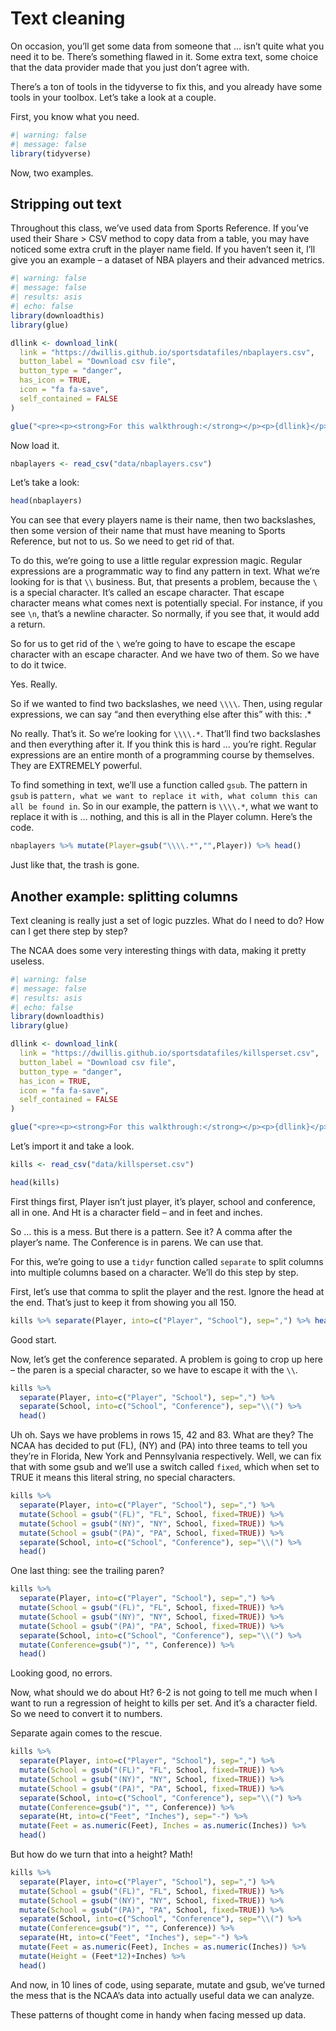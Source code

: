 # Text cleaning 

On occasion, you'll get some data from someone that ... isn't quite what you need it to be. There's something flawed in it. Some extra text, some choice that the data provider made that you just don't agree with. 

There's a ton of tools in the tidyverse to fix this, and you already have some tools in your toolbox. Let's take a look at a couple. 

First, you know what you need.

```r
#| warning: false
#| message: false
library(tidyverse)
```

Now, two examples.

## Stripping out text

Throughout this class, we've used data from Sports Reference. If you've used their Share > CSV method to copy data from a table, you may have noticed some extra cruft in the player name field. If you haven't seen it, I'll give you an example -- a dataset of NBA players and their advanced metrics.

```r
#| warning: false
#| message: false
#| results: asis
#| echo: false
library(downloadthis)
library(glue)

dllink <- download_link(
  link = "https://dwillis.github.io/sportsdatafiles/nbaplayers.csv",
  button_label = "Download csv file",
  button_type = "danger",
  has_icon = TRUE,
  icon = "fa fa-save",
  self_contained = FALSE
)

glue("<pre><p><strong>For this walkthrough:</strong></p><p>{dllink}</p></pre>")
```

Now load it.

```r
nbaplayers <- read_csv("data/nbaplayers.csv")
```

Let's take a look:

```r
head(nbaplayers)
```

You can see that every players name is their name, then two backslashes, then some version of their name that must have meaning to Sports Reference, but not to us. So we need to get rid of that. 

To do this, we're going to use a little regular expression magic. Regular expressions are a programmatic way to find any pattern in text. What we're looking for is that `\\` business. But, that presents a problem, because the `\` is a special character. It's called an escape character. That escape character means what comes next is potentially special. For instance, if you see `\n`, that's a newline character. So normally, if you see that, it would add a return. 

So for us to get rid of the `\` we're going to have to escape the escape character with an escape character. And we have two of them. So we have to do it twice. 

Yes. Really.

So if we wanted to find two backslashes, we need `\\\\`. Then, using regular expressions, we can say "and then everything else after this" with this: .* 

No really. That's it. So we're looking for `\\\\.*`. That'll find two backslashes and then everything after it. If you think this is hard ... you're right. Regular expressions are an entire month of a programming course by themselves. They are EXTREMELY powerful. 

To find something in text, we'll use a function called `gsub`. The pattern in `gsub` is `pattern, what we want to replace it with, what column this can all be found in`. So in our example, the pattern is `\\\\.*`, what we want to replace it with is ... nothing, and this is all in the Player column. Here's the code. 

```r
nbaplayers %>% mutate(Player=gsub("\\\\.*","",Player)) %>% head()
```

Just like that, the trash is gone.

## Another example: splitting columns

Text cleaning is really just a set of logic puzzles. What do I need to do? How can I get there step by step?

The NCAA does some very interesting things with data, making it pretty useless.

```r
#| warning: false
#| message: false
#| results: asis
#| echo: false
library(downloadthis)
library(glue)

dllink <- download_link(
  link = "https://dwillis.github.io/sportsdatafiles/killsperset.csv",
  button_label = "Download csv file",
  button_type = "danger",
  has_icon = TRUE,
  icon = "fa fa-save",
  self_contained = FALSE
)

glue("<pre><p><strong>For this walkthrough:</strong></p><p>{dllink}</p></pre>")
```

Let's import it and take a look.

```r
kills <- read_csv("data/killsperset.csv")
```

```r
head(kills)
```

First things first, Player isn't just player, it's player, school and conference, all in one. And Ht is a character field -- and in feet and inches.

So ... this is a mess. But there is a pattern. See it? A comma after the player's name. The Conference is in parens. We can use that. 

For this, we're going to use a `tidyr` function called `separate` to split columns into multiple columns based on a character. We'll do this step by step.

First, let's use that comma to split the player and the rest. Ignore the head at the end. That's just to keep it from showing you all 150.

```r
kills %>% separate(Player, into=c("Player", "School"), sep=",") %>% head()
```

Good start.

Now, let's get the conference separated. A problem is going to crop up here -- the paren is a special character, so we have to escape it with the `\\`. 

```r
kills %>% 
  separate(Player, into=c("Player", "School"), sep=",") %>%
  separate(School, into=c("School", "Conference"), sep="\\(") %>% 
  head()
```

Uh oh. Says we have problems in rows 15, 42 and 83. What are they? The NCAA has decided to put (FL), (NY) and (PA) into three teams to tell you they're in Florida, New York and Pennsylvania respectively. Well, we can fix that with some gsub and we'll use a switch called `fixed`, which when set to TRUE it means this literal string, no special characters.

```r
kills %>% 
  separate(Player, into=c("Player", "School"), sep=",") %>% 
  mutate(School = gsub("(FL)", "FL", School, fixed=TRUE)) %>%
  mutate(School = gsub("(NY)", "NY", School, fixed=TRUE)) %>%
  mutate(School = gsub("(PA)", "PA", School, fixed=TRUE)) %>%
  separate(School, into=c("School", "Conference"), sep="\\(") %>% 
  head()
```

One last thing: see the trailing paren?

```r
kills %>% 
  separate(Player, into=c("Player", "School"), sep=",") %>% 
  mutate(School = gsub("(FL)", "FL", School, fixed=TRUE)) %>%
  mutate(School = gsub("(NY)", "NY", School, fixed=TRUE)) %>%
  mutate(School = gsub("(PA)", "PA", School, fixed=TRUE)) %>%
  separate(School, into=c("School", "Conference"), sep="\\(") %>% 
  mutate(Conference=gsub(")", "", Conference)) %>%
  head()
```

Looking good, no errors.

Now, what should we do about Ht? 6-2 is not going to tell me much when I want to run a regression of height to kills per set. And it's a character field. So we need to convert it to numbers.

Separate again comes to the rescue.

```r
kills %>% 
  separate(Player, into=c("Player", "School"), sep=",") %>% 
  mutate(School = gsub("(FL)", "FL", School, fixed=TRUE)) %>%
  mutate(School = gsub("(NY)", "NY", School, fixed=TRUE)) %>%
  mutate(School = gsub("(PA)", "PA", School, fixed=TRUE)) %>%
  separate(School, into=c("School", "Conference"), sep="\\(") %>% 
  mutate(Conference=gsub(")", "", Conference)) %>%
  separate(Ht, into=c("Feet", "Inches"), sep="-") %>%
  mutate(Feet = as.numeric(Feet), Inches = as.numeric(Inches)) %>%
  head()
```

But how do we turn that into a height? Math!

```r
kills %>% 
  separate(Player, into=c("Player", "School"), sep=",") %>% 
  mutate(School = gsub("(FL)", "FL", School, fixed=TRUE)) %>%
  mutate(School = gsub("(NY)", "NY", School, fixed=TRUE)) %>%
  mutate(School = gsub("(PA)", "PA", School, fixed=TRUE)) %>%
  separate(School, into=c("School", "Conference"), sep="\\(") %>% 
  mutate(Conference=gsub(")", "", Conference)) %>%
  separate(Ht, into=c("Feet", "Inches"), sep="-") %>%
  mutate(Feet = as.numeric(Feet), Inches = as.numeric(Inches)) %>%
  mutate(Height = (Feet*12)+Inches) %>%
  head()
```

And now, in 10 lines of code, using separate, mutate and gsub, we've turned the mess that is the NCAA's data into actually useful data we can analyze. 

These patterns of thought come in handy when facing messed up data.